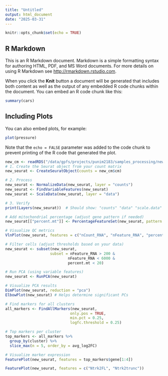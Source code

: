 ```yaml
---
title: "Untitled"
output: html_document
date: "2025-03-31"
---
```


```r
knitr::opts_chunk$set(echo = TRUE)
```

## R Markdown

This is an R Markdown document. Markdown is a simple formatting syntax for authoring HTML, PDF, and MS Word documents. For more details on using R Markdown see <http://rmarkdown.rstudio.com>.

When you click the **Knit** button a document will be generated that includes both content as well as the output of any embedded R code chunks within the document. You can embed an R code chunk like this:

```r
summary(cars)
```

## Including Plots

You can also embed plots, for example:

```r
plot(pressure)
```

Note that the `echo = FALSE` parameter was added to the code chunk to prevent printing of the R code that generated the plot.


```r
new_cm <- readRDS("/data/gpfs/projects/punim2183/samples_processing/new_cm.rds")
# 1. Create the Seurat object from your count matrix
new_seurat <- CreateSeuratObject(counts = new_cm$cm)

# 2. Process
new_seurat <- NormalizeData(new_seurat, layer = "counts")
new_seurat <- FindVariableFeatures(new_seurat)
new_seurat <- ScaleData(new_seurat, layer = "data")

# 3. Verify
print(Layers(new_seurat))  # Should show: "counts" "data" "scale.data"

# Add mitochondrial percentage (adjust gene pattern if needed)
new_seurat[["percent.mt"]] <- PercentageFeatureSet(new_seurat, pattern = "^MT-")

# Visualize QC metrics
VlnPlot(new_seurat, features = c("nCount_RNA", "nFeature_RNA", "percent.mt"))

# Filter cells (adjust thresholds based on your data)
new_seurat <- subset(new_seurat, 
                    subset = nFeature_RNA > 200 & 
                            nFeature_RNA < 6000 &
                            percent.mt < 20)

# Run PCA (using variable features)
new_seurat <- RunPCA(new_seurat)

# Visualize PCA results
DimPlot(new_seurat, reduction = "pca")
ElbowPlot(new_seurat) # Helps determine significant PCs

# Find markers for all clusters
all_markers <- FindAllMarkers(new_seurat,
                             only.pos = TRUE,
                             min.pct = 0.25,
                             logfc.threshold = 0.25)

# Top markers per cluster
top_markers <- all_markers %>%
  group_by(cluster) %>%
  slice_max(n = 5, order_by = avg_log2FC)

# Visualize marker expression
FeaturePlot(new_seurat, features = top_markers$gene[1:4])

FeaturePlot(new_seurat, features = c("Ntrk2FL", "Ntrk2trunc"))

```
